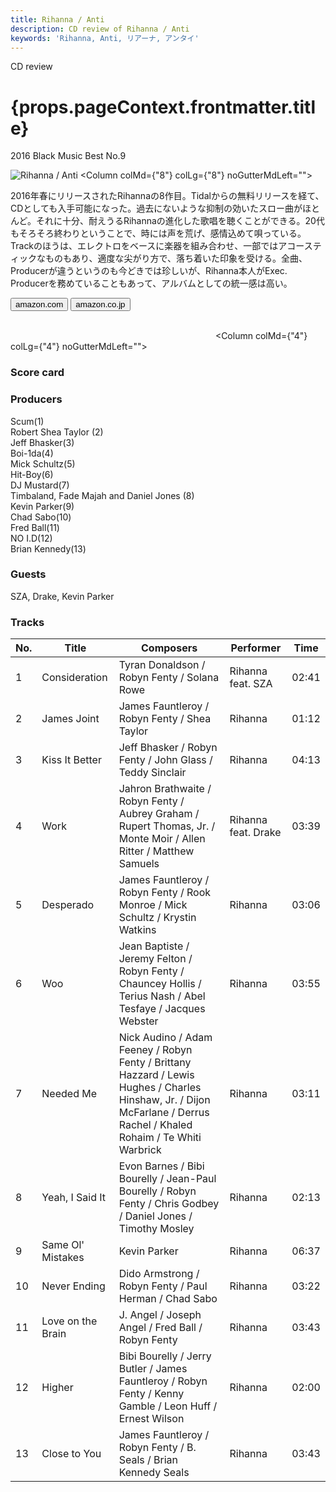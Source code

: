 ```yaml
---
title: Rihanna / Anti
description: CD review of Rihanna / Anti
keywords: 'Rihanna, Anti, リアーナ, アンタイ'
---
```



<p className="largeP">CD review</p>
<h1 className="h1--no--margin">{props.pageContext.frontmatter.title}</h1>
<p className="largeP"><Link to="/best50/2016/">2016 Black Music Best No.9</Link></p>

<Row  className="image-card-group">
	<Column colMd={"4"} colLg={"4"} noGutterMdLeft="">
       <ImageCard>

![Rihanna / Anti](../../images/cd/rihanna3L.jpg) 
</ImageCard>
	</Column>
	<Column colMd={"8"} colLg={"8"} noGutterMdLeft="">
	<p>
	2016年春にリリースされたRihannaの8作目。Tidalからの無料リリースを経て、CDとしても入手可能になった。過去にないような抑制の効いたスロー曲がほとんど。それに十分、耐えうるRihannaの進化した歌唱を聴くことができる。20代もそろそろ終わりということで、時には声を荒げ、感情込めて唄っている。Trackのほうは、エレクトロをベースに楽器を組み合わせ、一部ではアコースティックなものもあり、適度な尖がり方で、落ち着いた印象を受ける。全曲、Producerが違うというのも今どきでは珍しいが、Rihanna本人がExec. Producerを務めていることもあって、アルバムとしての統一感は高い。
	</p>
	<div>
	  <Button href="https://amzn.to/2PU6d0Q" kind="primary" size="small" renderIcon={ArrowUpRight24}>
      amazon.com
    </Button>
    <Button href="https://amzn.to/3arjPu0" kind="secondary" size="small" renderIcon={ArrowUpRight24}>
      amazon.co.jp
    </Button>
	</div>
	<a href="https://geo.music.apple.com/jp/album/anti-deluxe/1440933869?mt=1&app=music&ls=1&at=11lcug" style="display:inline-block;overflow:hidden;background:url(https://linkmaker.itunes.apple.com/ja-jp/lockup.svg?releaseDate=2016-01-28&kind=album&bubble=apple_music&style=mono-black) no-repeat;width:180px;height:45px;"></a>
	<a href="https://geo.music.apple.com/jp/album/anti/1440933547?app=itunes&at=11lcug" style="display:inline-block;overflow:hidden;background:url(https://linkmaker.itunes.apple.com/ja-jp/badge-lrg.svg?releaseDate=2016-01-28T00:00:00Z&kind=album&bubble=itunes_music) no-repeat;width:140px;height:45px;"></a>
	</Column>
</Row>
<Row >
	<Column colMd={"4"} colLg={"4"} noGutterMdLeft="">
<div>
  <h3>Score card</h3>
	<SliderJS1 value="5" />
  <SliderJS2 value="1" />
	<SliderJS3 value="1" />
  <SliderJS4 value="8" />
</div>
</Column>
<Column colMd={"8"} colLg={"8"} noGutterMdLeft="">
<div>
<h3>Producers</h3>
<p>
Scum(1)
<br/>Robert Shea Taylor (2)
<br/>Jeff Bhasker(3)
<br/>Boi-1da(4)
<br/>Mick Schultz(5)
<br/>Hit-Boy(6)
<br/>DJ Mustard(7)
<br/>Timbaland, Fade Majah and Daniel Jones (8)
<br/>Kevin Parker(9)
<br/>Chad Sabo(10)
<br/>Fred Ball(11)
<br/>NO I.D(12)
<br/>Brian Kennedy(13)
</p>
<h3>Guests</h3>
<p>
SZA, Drake, Kevin Parker
</p>
</div>
</Column>
</Row>

<h3>Tracks</h3>

| No. |	 Title            |	 Composers                                                                                                                                                             |	 Performer         | Time	 |
| --- |	----------------- |	 --------------------------------------------------------------------------------------------------------------------------------------------------------------------- | ------------------- | ----- |
|	1	  |	Consideration    	| Tyran Donaldson / Robyn Fenty / Solana Rowe                                                                                                                            | Rihanna feat. SZA   | 02:41 |
|	2	  |	James Joint      	| James Fauntleroy / Robyn Fenty / Shea Taylor                                                                                                                           | Rihanna             | 01:12 |
|	3	  |	Kiss It Better   	| Jeff Bhasker / Robyn Fenty / John Glass / Teddy Sinclair                                                                                                               | Rihanna             | 04:13 |
|	4	  |	Work             	| Jahron Brathwaite / Robyn Fenty / Aubrey Graham / Rupert Thomas, Jr. / Monte Moir / Allen Ritter / Matthew Samuels                                                     | Rihanna feat. Drake | 03:39 |
|	5	  |	Desperado        	| James Fauntleroy / Robyn Fenty / Rook Monroe / Mick Schultz / Krystin Watkins                                                                                          | Rihanna             | 03:06 |
|	6	  |	Woo              	| Jean Baptiste / Jeremy Felton / Robyn Fenty / Chauncey Hollis / Terius Nash / Abel Tesfaye / Jacques Webster                                                           | Rihanna             | 03:55 |
|	7	  |	Needed Me        	| Nick Audino / Adam Feeney / Robyn Fenty / Brittany Hazzard / Lewis Hughes / Charles Hinshaw, Jr. / Dijon McFarlane / Derrus Rachel / Khaled Rohaim / Te Whiti Warbrick | Rihanna             | 03:11 |
|	8	  |	Yeah, I Said It  	| Evon Barnes / Bibi Bourelly / Jean-Paul Bourelly / Robyn Fenty / Chris Godbey / Daniel Jones / Timothy Mosley                                                          | Rihanna             | 02:13 |
|	9	  |	Same Ol' Mistakes	| Kevin Parker                                                                                                                                                           | Rihanna             | 06:37 |
|	10	|	Never Ending     	| Dido Armstrong / Robyn Fenty / Paul Herman / Chad Sabo                                                                                                                 | Rihanna             | 03:22 |
|	11	|	Love on the Brain	| J. Angel / Joseph Angel / Fred Ball / Robyn Fenty                                                                                                                      | Rihanna             | 03:43 |
|	12	|	Higher           	| Bibi Bourelly / Jerry Butler / James Fauntleroy / Robyn Fenty / Kenny Gamble / Leon Huff / Ernest Wilson                                                               | Rihanna             | 02:00 |
|	13	|	Close to You     	| James Fauntleroy / Robyn Fenty / B. Seals / Brian Kennedy Seals                                                                                                        | Rihanna             | 03:43 |